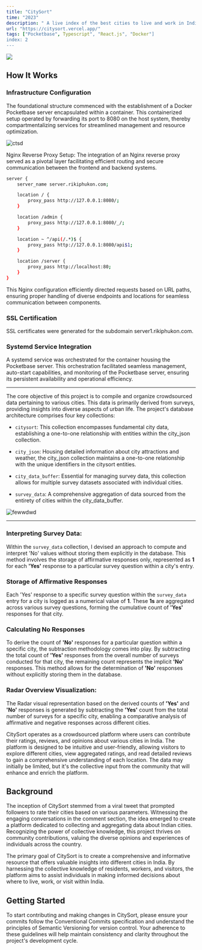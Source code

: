 ```yaml
---
title: "CitySort"
time: "2023"
description: " A live index of the best cities to live and work in India, based on crowdsourced data."
url: "https://citysort.vercel.app/"
tags: ["Pocketbase", Typescript", "React.js", "Docker"]
index: 2
---
```


<LinkPreview
  imageUrl="/projects/citysort/image.png"
  title="GitHub"
  description="A live index of the best cities to live and work in India."
  link="https://github.com/phukon/citysort"
/>

<Image
  width={600}
  height={400}
  src="https://github.com/phukon/citysort/assets/60285613/2b3f8f79-8845-49fe-85f5-8112ef06e637"
/>

## How It Works

### Infrastructure Configuration

The foundational structure commenced with the establishment of a Docker Pocketbase server encapsulated within a container. This containerized setup operated by forwarding its port to 8080 on the host system, thereby compartmentalizing services for streamlined management and resource optimization.

![ctsd](https://github.com/phukon/citysort/assets/60285613/f06acefc-5f20-4cc7-9005-582a242f5522)

Nginx Reverse Proxy Setup:
The integration of an Nginx reverse proxy served as a pivotal layer facilitating efficient routing and secure communication between the frontend and backend systems.

```bash
server {
    server_name server.rikiphukon.com;

    location / {
        proxy_pass http://127.0.0.1:8080/;
    }

    location /admin {
        proxy_pass http://127.0.0.1:8080/_/;
    }

    location ~ ^/api(/.*)$ {
        proxy_pass http://127.0.0.1:8080/api$1;
    }

    location /server {
        proxy_pass http://localhost:80;
    }
}
```

This Nginx configuration efficiently directed requests based on URL paths, ensuring proper handling of diverse endpoints and locations for seamless communication between components.

### SSL Certification

SSL certificates were generated for the subdomain server1.rikiphukon.com.

### Systemd Service Integration

A systemd service was orchestrated for the container housing the Pocketbase server. This orchestration facilitated seamless management, auto-start capabilities, and monitoring of the Pocketbase server, ensuring its persistent availability and operational efficiency.

---

The core objective of this project is to compile and organize crowdsourced data pertaining to various cities. This data is primarily derived from surveys, providing insights into diverse aspects of urban life. The project's database architecture comprises four key collections:

- `citysort`: This collection encompasses fundamental city data, establishing a one-to-one relationship with entities within the city_json collection.

- `city_json`: Housing detailed information about city attractions and weather, the city_json collection maintains a one-to-one relationship with the unique identifiers in the citysort entities.

- `city_data_buffer`: Essential for managing survey data, this collection allows for multiple survey datasets associated with individual cities.

- `survey_data`: A comprehensive aggregation of data sourced from the entirety of cities within the city_data_buffer.

![fewwdwd](https://github.com/phukon/citysort/assets/60285613/78e9d840-9255-4ee9-b789-eada07733f3e)

---

### Interpreting Survey Data:

Within the `survey_data` collection, I devised an approach to compute and interpret 'No' values without storing them explicitly in the database. This method involves the storage of affirmative responses only, represented as <b>1</b> for each <b>'Yes'</b> response to a particular survey question within a city's entry.

### Storage of Affirmative Responses

Each 'Yes' response to a specific survey question within the `survey_data` entry for a city is logged as a numerical value of <b>1</b>. These <b>1s</b> are aggregated across various survey questions, forming the cumulative count of <b>'Yes'</b> responses for that city.

### Calculating No Responses

To derive the count of <b>'No'</b> responses for a particular question within a specific city, the subtraction methodology comes into play. By subtracting the total count of <b>'Yes'</b> responses from the overall number of surveys conducted for that city, the remaining count represents the implicit <b>'No'</b> responses. This method allows for the determination of <b>'No'</b> responses without explicitly storing them in the database.

### Radar Overview Visualization:

The Radar visual representation based on the derived counts of <b>'Yes'</b> and <b>'No'</b> responses is generated by subtracting the <b>'Yes'</b> count from the total number of surveys for a specific city, enabling a comparative analysis of affirmative and negative responses across different cities.

CitySort operates as a crowdsourced platform where users can contribute their ratings, reviews, and opinions about various cities in India. The platform is designed to be intuitive and user-friendly, allowing visitors to explore different cities, view aggregated ratings, and read detailed reviews to gain a comprehensive understanding of each location. The data may initially be limited, but it's the collective input from the community that will enhance and enrich the platform.

## Background

The inception of CitySort stemmed from a viral tweet that prompted followers to rate their cities based on various parameters. Witnessing the engaging conversations in the comment section, the idea emerged to create a platform dedicated to collecting and aggregating data about Indian cities. Recognizing the power of collective knowledge, this project thrives on community contributions, valuing the diverse opinions and experiences of individuals across the country.

The primary goal of CitySort is to create a comprehensive and informative resource that offers valuable insights into different cities in India. By harnessing the collective knowledge of residents, workers, and visitors, the platform aims to assist individuals in making informed decisions about where to live, work, or visit within India.

## Getting Started

To start contributing and making changes in CitySort, please ensure your commits follow the Conventional Commits specification and understand the principles of Semantic Versioning for version control. Your adherence to these guidelines will help maintain consistency and clarity throughout the project's development cycle.
